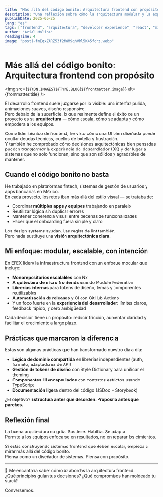 ```yaml
---
title: "Más allá del código bonito: Arquitectura frontend con propósito"
description: "Una reflexión sobre cómo la arquitectura modular y la experiencia del desarrollador (DX) pueden llevar el desarrollo frontend a un nivel estratégico."
publishDate: 2025-05-25
lang: "es"
tags: ["frontend", "arquitectura", "developer experience", "react", "microfrontends"]
author: "Ariel Molina"
readingTime: 4
image: "post1-fmEqxZARZ53f2NWM9qhVhl5K45fchz.webp"
---
```



# Más allá del código bonito: Arquitectura frontend con propósito

<img src={`${CDN.IMAGES}${TYPE.BLOG}${frontmatter.image}`} alt={frontmatter.title} />

El desarrollo frontend suele juzgarse por lo visible: una interfaz pulida, animaciones suaves, diseño responsive.  
Pero debajo de la superficie, lo que realmente define el éxito de un proyecto es su **arquitectura** — cómo escala, cómo se adapta y cómo empodera a los equipos.

Como líder técnico de frontend, he visto cómo una UI bien diseñada puede ocultar deudas técnicas, cuellos de botella y frustración.  
Y también he comprobado cómo decisiones arquitectónicas bien pensadas pueden *transformar* la experiencia del desarrollador (DX) y dar lugar a sistemas que no solo funcionan, sino que son sólidos y agradables de mantener.

## Cuando el código bonito no basta

He trabajado en plataformas fintech, sistemas de gestión de usuarios y apps bancarias en México.  
En cada proyecto, los retos iban más allá del estilo visual — se trataba de:

- Coordinar **múltiples apps y equipos** trabajando en paralelo  
- Reutilizar lógica sin duplicar errores  
- Mantener coherencia visual entre decenas de funcionalidades  
- Hacer que el onboarding fuera simple y claro

Los design systems ayudan. Las reglas de lint también.  
Pero nada sustituye una **visión arquitectónica clara**.

## Mi enfoque: modular, escalable, con intención

En EFEX lidero la infraestructura frontend con un enfoque modular que incluye:

- **Monorepositorios escalables** con Nx  
- **Arquitectura de micro frontends** usando Module Federation  
- **Librerías internas** para tokens de diseño, temas y componentes reutilizables  
- **Automatización de releases** y CI con GitHub Actions  
- Y un foco fuerte en la **experiencia del desarrollador**: límites claros, feedback rápido, y cero ambigüedad

Cada decisión tiene un propósito: reducir fricción, aumentar claridad y facilitar el crecimiento a largo plazo.

## Prácticas que marcaron la diferencia

Estas son algunas prácticas que han transformado nuestro día a día:

- **Lógica de dominio compartida** en librerías independientes (auth, formato, adaptadores de API)  
- **Gestión de tokens de diseño** con Style Dictionary para unificar el theming  
- **Componentes UI encapsulados** con contratos estrictos usando TypeScript  
- **Documentación ligera** dentro del código (JSDoc + Storybook)

¿El objetivo? **Estructura antes que desorden. Propósito antes que parches.**

## Reflexión final

La buena arquitectura no grita. Sostiene. Habilita. Se adapta.  
Permite a los equipos enfocarse en resultados, no en reparar los cimientos.

Si estás construyendo sistemas frontend que deben escalar, empieza a mirar más allá del código bonito.  
Piensa como un diseñador de sistemas. Piensa con propósito.

---

👋 Me encantaría saber cómo *tú* abordas la arquitectura frontend.  
¿Qué principios guían tus decisiones? ¿Qué compromisos han moldeado tu stack?

Conversemos.